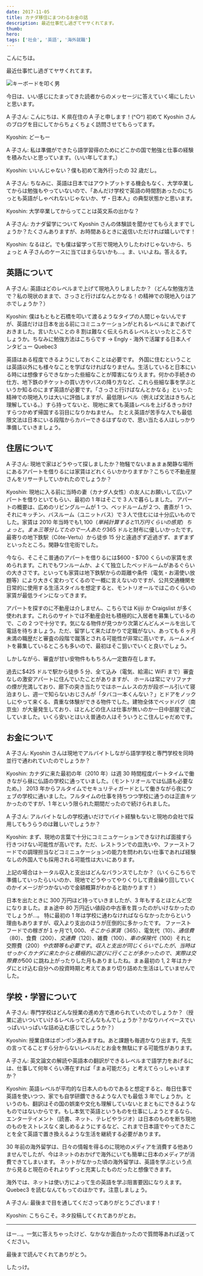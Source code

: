 ```yaml
---
date: 2017-11-05
title: カナダ移住にまつわるお金の話
description: 最近仕事忙し過ぎてヤサくれてます。
thumb:
hero:
tags: ['社会', '英語', '海外就職']
---
```


こんにちは。

最近仕事忙し過ぎてヤサくれてます。

![キーボードを叩く男](../../images/posts/question-answers-canada/coding.gif)

今日は、いい感じにたまってきた読者からのメッセージに答えていく場にしたいと思います。

A 子さん: こんにちは、K 県在住の A 子と申します！(^○^)
初めて Kyoshin さんのブログを目にしてからちょくちょく訪問させてもらってます。

Kyoshin: どーもー

A 子さん: 私は準備ができたら語学習得のためにどこかの国で勉強と仕事の経験を積みたいと思っています。（いい年してます。）

Kyoshin: いいんじゃない？僕も初めて海外行ったの 32 歳だし。

A 子さん: ちなみに、英語は日本ではアウトプットする機会もなく、大学卒業してからは勉強もやっていないので、「あんだけ学校で英語の時間割あったのにちっとも英語がしゃべれないじゃないか、ザ・日本人」の典型状態かと思います。

Kyoshin: 大学卒業してからってことは英文系の出かな？

A 子さん: カナダ留学について Kyoshin さんの体験談を聞かせてもらえますでしょうか？たくさんありますが、お時間あるときに返信いただければ嬉しいです！

Kyoshin: なるほど。でも僕は留学って形で現地入りしたわけじゃないから、ちょっと A 子さんのケースに当てはまらないかも…。ま、いいよね。答えるす。

## 英語について

A 子さん: 英語はどのレベルまで上げて現地入りしましたか？（どんな勉強方法で？私の現状のままで、さっさと行けばなんとかなる！の精神での現地入りはアホでしょうか？）

Kyoshin: 僕はもともと石橋を叩いて渡るようなタイプの人間じゃないんですが、英語だけは日本を出る前にコミニュケーションがとれるレベルにまであげておきました。言いたいことの 8 割は難なく伝えられるレベルといったところでしょうか。ちなみに勉強方法はこちらです → Engly - 海外で活躍する日本人インタビュー Quebec3

英語はある程度できるようにしておくことは必要です。
外国に住むということは英語以外にも様々なことを学ばなければなりません。生活していると日本にいる時には想像すらできなかった些細なことが障害になりえます。何かの手続きの仕方、地下鉄のチケットの買い方やバスの降り方など、これら些細な事を学ぶというか知るのにまず英語が必要です。「さっさと行けばなんとかなる」といった精神での現地入りは大いに評価しますが、最低限レベル（例えば文法はきちんと理解している。）すら持ってないと、現地に来ても英語レベルを上げるきっかけすらつかめず帰国する羽目になりかねません。
たとえ英語が苦手な人でも最低限文法は日本にいる段階からカバーできるはずなので、思い当たる人はしっかり準備していきましょう。

## 住居について

A 子さん: 現地で家はどうやって探しましたか？物騒でないまぁまぁ閑静な場所にあるアパートを借りるには家賃はどれくらいかかりますか？こちらで不動産屋さんをリサーチしていかれたのでしょうか？

Kyoshin: 現地に入る前に当時の妻（カナダ人女性）の友人にお願いして広いアパートを借りといてもらい、最初の 1 年はそこで 3 人で暮らしました。
アパートの概要は、広めのリビングルームが 1 つ、ベッドルームが２つ、書斎が 1 つ、それにキッチン、バスルーム（ユニットバス）で３人で住むには十分広いものでした。家賃は 2010 年当時でも$1,100（単純計算すると 11 万円くらいの感覚）ちょっと。まぁ三等分してたので一人あたり$365 ドルと財布に優しいかったです。最寄りの地下鉄駅（Côte-Vertu）から徒歩 15 分と遠過ぎず近過ぎず、まずまずといったところ。閑静な住宅街でした。

今なら、そこそこ普通のアパートを借りるには$600 - $700 くらいの家賃を求められます。これでもワンルームか、よくて独立したベッドルームがあるぐらいの大きさです。といっても家賃は地下鉄駅からの距離や条件（電気・お湯使い放題等）により大きく変わってくるので一概に言えないのですが、公共交通機関を日常的に使用する生活スタイルを想定すると、モントリオールではこのくらいの家賃が最低ラインになってきます。

アパートを探すのに不動産は介しません、こちらでは Kijiji か Craigslist が多く使われます。これらのサイトでは不動産会社も積極的に入居者を募集しているので、この 2 つで十分です。気になる物件が見つかり次第どんどんメールを出して電話を待ちましょう。ただ、留学して来たばかりで定職がない、あっても 6 ヶ月未満の職歴だと審査の段階で蹴落とされる可能性が非常に高いです。ルームメイトを募集しているところも多いので、最初はそこ狙いでいくと良いでしょう。

しかしながら、審査が甘い安物件ももちろん一定数存在します。

過去に$425 ドルで駅から徒歩 5 分、全て込み（電気、給湯に WiFi まで）審査なしの激安アパートに住んでいたことがありますが、 ホールは常にマリファナの煙が充満しており、廊下の突き当たりではホームレスの方が段ボール引いて寝泊まりし、週一で知らないおじさんが「タバコ一本くんない？」とドアをノックしにやって来くる、貴重な体験ができる物件でした。建物全体でベッドバグ（南京虫）が大量発生しており、ほとんどの住人は仕事が無いのか一日中部屋で過ごしていました。いくら安いとはいえ普通の人はそういうとこ住んじゃだめです。

## お金について

A 子さん: Kyoshin さんは現地でアルバイトしながら語学学校と専門学校を同時並行で通われていたのでしょうか？

Kyoshin: カナダに来た最初の年（2010 年）は週 30 時間程度パートタイムで働きながら昼に仏語の学校に通っていました。（モントリオールでは仏語も必要なため。）
2013 年からフルタイムでセキュリティガードとして働きながら夜にウェブの学校に通いました。フルタイムの仕事を持ちつつ学校に通うのは正直キツかったのですが、1 年という限られた期間だったので続けられました。

A 子さん: アルバイトなしの学校通いだけでバイト経験もないと現地の会社で採用してもうらうのは難しいでしょうか？

Kyoshin: まず、現地の言葉で十分にコミニュケーションできなければ面接すら行きつけない可能性が高いです。ただ、レストランでの皿洗いや、ファーストフードでの調理担当などコミニュケーションの能力を問われない仕事であれば経験なしの外国人でも採用される可能性は大いにあります。

上記の場合はトータル収入と支出はどんなバランスでしたか？（いくらこちらで準備していったらいいのか、現地でどうやってやりくりして資金繰り回していくのかイメージがつかないので金額概算がわかると助かります！）

日本を出たときに 300 万円ほど持っていきましたが、3 年もするとほとんど空になりました。まぁ途中 80 万円近い値段の中古車を買ったのがいけなかったのでしょうが…。
特に最初の 1 年は学校に通わなければならなかったからという理由もありますが、収入より支出のほうが圧倒的に多かったです。
ファーストフードでの稼ぎが１ヶ月で$1,000、そこから家賃（$365）、電気代（$10）、通信費（$80）、食費（$200）、交通費（$120）、雑費（$100）、車の保険代（$100）それと交際費（$200）や衣類等も必要です。
収入と支出が同じくらいでしたが、当時はせっかくカナダに来たからと積極的に遊びに行くことが多かったので、実際は交際費が$500 に跳ね上がったりした月もありましたね。まぁ最初の 1, 2 年はカナダにとけ込む自分への投資時期と考えてあまり切り詰めた生活はしていませんでした。

## 学校・学習について

A 子さん: 専門学校はどんな授業の進め方で進められていたのでしょうか？（授業に追いついていけるレベルってどんなもんでしょうか？かなりハイペースでいっぱいいっぱいな詰め込む感じでしょうか？）

Kyoshin: 授業自体はポンポン進みますね。あと課題も毎週かなり出ます。先生の言ってることすら分からないレベルだとお金を無駄にする可能性があります。

A 子さん: 英文論文の解読や英語本の翻訳ができるレベルまで語学力をあげるには、仕事して何年くらい滞在すれば「まぁ可能だろ」と考えてらっしゃいますか？

Kyoshin: 英語レベルが平均的な日本人のものであると想定すると、毎日仕事で英語を使いつつ、家でも自学研鑽できるような人でも最低 3 年でしょうか。というのも、翻訳はその国の娯楽や文化も理解していないとまともにできるようなものではないからです。もし本気で英語というものを仕事にしようとするなら、エンターテイメント（読書、ネット、テレビやラジオ）は日本のものを断ち現地のものをストレスなく楽しめるようにするなど、これまで日本語でやってきたことを全て英語で置き換えるような生活を継続する必要があります。

30 年前の海外留学は、日々の情報を得るのに現地のメディアを消費する他ありませんでしたが、今はネットのおかげで海外にいても簡単に日本のメディアが消費できてしまいます。
ネットがなかった頃の海外留学は、英語を学ぶという点から見ると現在のそれよりずっと充実したものだったと想像できます。

海外では、ネットは使い方によって生の英語を学ぶ阻害要因になりえます。Quebec3 を読むなんてもってのほかです。注意しましょう。

A 子さん: 最後まで目を通してくださってありがとうございます！

Kyoshin: こちらこそ。ネタ投稿してくれてありがとお。

---

はー…。一気に答えちゃったけど、なかなか面白かったので質問等あれば送ってください。

最後まで読んでくれてありがとう。

したっけ。
